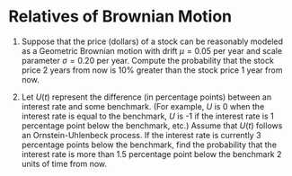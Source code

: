 # Relatives of Brownian Motion {.unnumbered}




(@) Suppose that the price (dollars) of a stock can be reasonably modeled as a Geometric Brownian motion with drift $\mu=0.05$ per year and scale parameter $\sigma = 0.20$ per year.
Compute the probability that the stock price 2 years from now is 10% greater than the stock price 1 year from now.

(@) Let $U(t)$ represent the difference (in percentage points) between an interest rate and some benchmark.
(For example, $U$ is 0 when the interest rate is equal to the benchmark, $U$ is -1 if the interest rate is 1 percentage point below the benchmark, etc.)
Assume that $U(t)$ follows an Ornstein-Uhlenbeck process.
If the interest rate is currently 3 percentage points below the benchmark, find the probability that the interest rate is more than 1.5 percentage point below the benchmark 2 units of time from now.